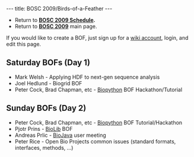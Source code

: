 ---
title: BOSC 2009/Birds-of-a-Feather
---

* Return to '''[[BOSC_2009_Schedule | BOSC 2009 Schedule]].'''
* Return to '''[[BOSC_2009 | BOSC 2009]]''' main page.

If you would like to create a BOF, just sign up for a [[Special:Userlogin| wiki account]], login, and edit this page. 

== Saturday BOFs (Day 1) ==

* Mark Welsh - Applying HDF to next-gen sequence analysis
* Joel Hedlund - Biogrid BOF
* Peter Cock, Brad Chapman, etc - [http://biopython.org Biopython] BOF Hackathon/Tutorial

== Sunday BOFs (Day 2) ==

* Peter Cock, Brad Chapman, etc - [http://biopython.org Biopython] BOF Tutorial/Hackathon
* Pjotr Prins - [http://biolib.open-bio.org/ BioLib] BOF
* Andreas Prlic - [http://www.biojava.org BioJava] user meeting
* Peter Rice - Open Bio Projects common issues (standard formats, interfaces, methods, ...)